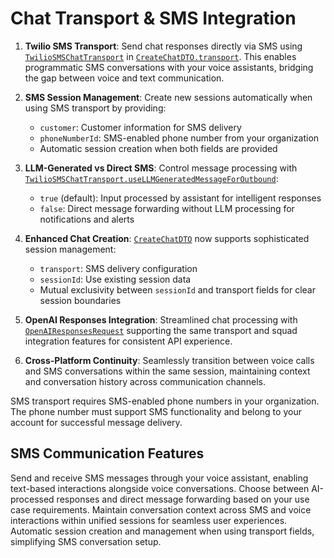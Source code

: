 # Chat Transport & SMS Integration

1. **Twilio SMS Transport**: Send chat responses directly via SMS using [`TwilioSMSChatTransport`](https://api.vapi.ai/api#:~:text=TwilioSMSChatTransport) in [`CreateChatDTO.transport`](https://api.vapi.ai/api#:~:text=CreateChatDTO.transport). This enables programmatic SMS conversations with your voice assistants, bridging the gap between voice and text communication.

2. **SMS Session Management**: Create new sessions automatically when using SMS transport by providing:
    - `customer`: Customer information for SMS delivery
    - `phoneNumberId`: SMS-enabled phone number from your organization
    - Automatic session creation when both fields are provided

3. **LLM-Generated vs Direct SMS**: Control message processing with [`TwilioSMSChatTransport.useLLMGeneratedMessageForOutbound`](https://api.vapi.ai/api#:~:text=TwilioSMSChatTransport.useLLMGeneratedMessageForOutbound):
    - `true` (default): Input processed by assistant for intelligent responses
    - `false`: Direct message forwarding without LLM processing for notifications and alerts

4. **Enhanced Chat Creation**: [`CreateChatDTO`](https://api.vapi.ai/api#:~:text=CreateChatDTO) now supports sophisticated session management:
    - `transport`: SMS delivery configuration
    - `sessionId`: Use existing session data
    - Mutual exclusivity between `sessionId` and transport fields for clear session boundaries

5. **OpenAI Responses Integration**: Streamlined chat processing with [`OpenAIResponsesRequest`](https://api.vapi.ai/api#:~:text=OpenAIResponsesRequest) supporting the same transport and squad integration features for consistent API experience.

6. **Cross-Platform Continuity**: Seamlessly transition between voice calls and SMS conversations within the same session, maintaining context and conversation history across communication channels.

<Info>
    SMS transport requires SMS-enabled phone numbers in your organization. The phone number must support SMS functionality and belong to your account for successful message delivery.
</Info>

## SMS Communication Features
<CardGroup cols={2}>
  <Card title="Bidirectional SMS" icon="message-circle">
    Send and receive SMS messages through your voice assistant, enabling text-based interactions alongside voice conversations.
  </Card>
  <Card title="Smart Processing" icon="brain">
    Choose between AI-processed responses and direct message forwarding based on your use case requirements.
  </Card>
  <Card title="Session Continuity" icon="link">
    Maintain conversation context across SMS and voice interactions within unified sessions for seamless user experiences.
  </Card>
  <Card title="Automated Management" icon="settings">
    Automatic session creation and management when using transport fields, simplifying SMS conversation setup.
  </Card>
</CardGroup>